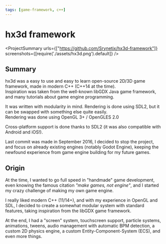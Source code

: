 ```yaml
---
tags: [game-framework, c++]
---
```

<Back name="Projects" link="../../" />

# hx3d framework

<ProjectSummary
    urls={["https://github.com/Srynetix/hx3d-framework"]}
    screenshots={[require('./assets/hx3d.png').default]}
/>

## Summary

hx3d was a easy to use and easy to learn open-source 2D/3D game framework, made in modern C++ (C++14 at the time).  
Inspiration was taken from the well-known <ELink href="https://libgdx.badlogicgames.com/">libGDX</ELink> Java game framework, and many tutorials about game engine programming.

It was written with modularity in mind. Rendering is done using <ELink href="https://www.libsdl.org/">SDL2</ELink>, but it can be swapped with something else quite easily.  
Rendering was done using OpenGL 3+ / OpenGLES 2.0

Cross-platform support is done thanks to SDL2 (it was also compatible with Android and iOS!).

Last commit was made in September 2016, I decided to stop the project, and focus on already existing engines (notably <ELink href="https://godotengine.org/">Godot Engine</ELink>), keeping the newfound experience from game engine building for my future games.

## Origin

At the time, I wanted to go full speed in "handmade" game development, even knowing the famous citation _"make games, not engine"_, and I started my crazy challenge of making my own game engine.

I really liked modern C++ (11/14+), and with my experience in OpenGL and SDL, I decided to create a somewhat modular system with standard features, taking inspiration from the libGDX game framework.

At the end, I had a "screen" system, touchscreen support, particle systems, animations, tweens, audio management with automatic BPM detection, a custom 2D physics engine, a custom Entity-Component-System (ECS), and even more things.
